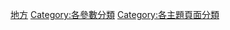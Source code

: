 {{Parent category}}
{{Commons category|Categories by location}}

[[Category:地方|]]
[[Category:各參數分類|Category:各參數分類]]
[[Category:各主題頁面分類|Category:各主題頁面分類]]